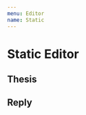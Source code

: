 ```yaml
---
menu: Editor
name: Static
---
```



# Static Editor

<link href="https://cdn.jsdelivr.net/npm/antd@3.26.6/dist/antd.min.css" rel="stylesheet" />

## Thesis

<Playground>
  <RonpaStaticEditor 
    username="Jack"
    onAction={console.log}
  />
</Playground>

## Reply

<Playground>
  <RonpaStaticEditor 
    username="Jack"
    story="story"
    reply="reply"
    onAction={console.log}
  />
</Playground>
